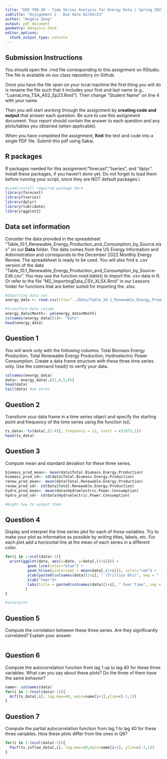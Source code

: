 ```yaml
---
title: "ENV 790.30 - Time Series Analysis for Energy Data | Spring 2023"
subtitle: "Assignment 2 - Due date 02/03/23"
author: "Angela Zeng"
output: pdf_document
geometry: margin=2.54cm
editor_options: 
  chunk_output_type: console
---
```


## Submission Instructions

You should open the .rmd file corresponding to this assignment on RStudio. The file is available on our class repository on Github.   

Once you have the file open on your local machine the first thing you will do is rename the file such that it includes your first and last name (e.g., "LuanaLima_TSA_A02_Sp23.Rmd"). Then change "Student Name" on line 4 with your name. 

Then you will start working through the assignment by  **creating code and output** that answer each question. Be sure to use this assignment document. Your report should contain the answer to each question and any plots/tables you obtained (when applicable).

When you have completed the assignment, **Knit** the text and code into a single PDF file. Submit this pdf using Sakai. 

## R packages

R packages needed for this assignment:"forecast","tseries", and "dplyr". Install these packages, if you haven't done yet. Do not forget to load them before running your script, since they are NOT default packages.\\

```r
#Load/install required package here
library(forecast)
library(tseries)
library(dplyr)
library(lubridate)
library(ggplot2)
```


## Data set information  

Consider the data provided in the spreadsheet "Table_10.1_Renewable_Energy_Production_and_Consumption_by_Source.xlsx" on our **Data** folder. The data comes from the US Energy Information and Administration and corresponds to the December 2022 Monthly Energy Review. The spreadsheet is ready to be used. You will also find a $.csv$ version of the data "Table_10.1_Renewable_Energy_Production_and_Consumption_by_Source-Edit.csv". You may use the function $read.table()$ to import the $.csv$ data in R. Or refer to the file "M2_ImportingData_CSV_XLSX.Rmd" in our Lessons folder for functions that are better suited for importing the $.xlsx$.

```r
#Importing data set
energy_data <- read.csv(file="../Data/Table_10.1_Renewable_Energy_Production_and_Consumption_by_Source-Edit.csv", header = TRUE, dec = ".", sep=",",stringsAsFactors = TRUE) 

#transform Date column 
energy_data$Month<- ym(energy_data$Month)
colnames(energy_data)[1]<- "Date"
head(energy_data)
```


## Question 1
You will work only with the following columns: Total Biomass Energy Production, Total Renewable Energy Production, Hydroelectric Power Consumption. Create a data frame structure with these three time series only. Use the command head() to verify your data.

```r
colnames(energy_data)
data<- energy_data[,c(1,4,5,6)]
head(data)
tail(data) #no zeros 
```


## Question 2
Transform your data frame in a time series object and specify the starting point and frequency of the time series using the function ts().

```r
ts_data<- ts(data[,(2:4)], frequency = 12, start = c(1973,1))
head(ts_data)
```


## Question 3
Compute mean and standard deviation for these three series.

```r
biomass_prod_mean<- mean(data$Total.Biomass.Energy.Production)
biomass_prod_sd<- sd(data$Total.Biomass.Energy.Production)
renew_prod_mean<- mean(data$Total.Renewable.Energy.Production)
renew_prod_sd<- sd(data$Total.Renewable.Energy.Production)
hydro_prod_mean<- mean(data$Hydroelectric.Power.Consumption)
hydro_prod_sd<- sd(data$Hydroelectric.Power.Consumption)

#might how to output them
```



## Question 4
Display and interpret the time series plot for each of these variables. Try to make your plot as informative as possible by writing titles, labels, etc. For each plot add a horizontal line at the mean of each series in a different color.

```r
for(i in 1:ncol(data)-1){
  print(ggplot(data, aes(x=Date, y=data[,(1+i)])) +
          geom_line(color="blue") +
          geom_hline(yintercept = mean(data[,(1+i)]), color="red") + 
          ylab(paste0(colnames(data)[1+i], " (Trillion Btu)", sep = " "))+
          xlab("Year")+
          labs(title = paste0(colnames(data)[1+i], " Over Time", sep = " "))
         )
}

#interpret 

```


## Question 5
Compute the correlation between these three series. Are they significantly correlated? Explain your answer.

```r

```


## Question 6
Compute the autocorrelation function from lag 1 up to lag 40 for these three variables. What can you say about these plots? Do the three of them have the same behavior?

```r
name<- colnames(data)
for(i in 1:(ncol(data)-1)){
  Acf(ts_data[,i], lag.max=40, main=name[i+1],ylim=c(-1,1))
}

```


## Question 7
Compute the partial autocorrelation function from lag 1 to lag 40 for these three variables. How these plots differ from the ones in Q6?

```r
for(i in 1:(ncol(data)-1)){
  Pacf(ts_inflow_data[,i], lag.max=40,main=name[i+1], ylim=c(-1,1))
}

```


